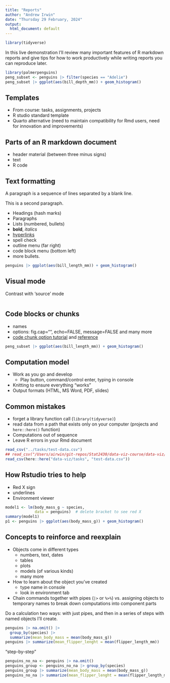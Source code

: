 ```yaml
---
title: "Reports"
author: "Andrew Irwin"
date: "Thursday 29 February, 2024"
output:
  html_document: default
---
```


```r
library(tidyverse)
```

In this live demonstration I'll review many important features of R markdown reports and give tips for how to work productively while writing reports you can reproduce later.

```r
library(palmerpenguins)
peng_subset <- penguins |> filter(species == "Adelie")
peng_subset |> ggplot(aes(bill_depth_mm)) + geom_histogram()
```

## Templates

-   From course: tasks, assignments, projects
-   R studio standard template
-   Quarto alternative (need to maintain compatibility for Rmd users, need for innovation and improvements)

## Parts of an R markdown document

-   header material (between three minus signs)
-   text
-   R code

## Text formatting

A paragraph is a sequence of lines separated by a blank line.

This is a second paragraph.

-   Headings (hash marks)
-   Paragraphs
-   Lists (numbered, bullets)
-   **bold**, *italics*
-   [hyperlinks](https://andrewirwin.github.io/data-viz-course/002-detailed-outline.html)
-   spell check
-   outline menu (far right)
-   code block menu (bottom left)
-   more bullets.

```r
penguins |> ggplot(aes(bill_length_mm)) + geom_histogram()
```

## Visual mode

Contrast with 'source' mode

```r

```

## Code blocks or chunks

-   names
-   options: fig.cap="", echo=FALSE, message=FALSE and many more
-   [code chunk option tutorial](https://rmarkdown.rstudio.com/lesson-3.html) and [reference](https://bookdown.org/yihui/rmarkdown-cookbook/chunk-options.html)

```r
peng_subset |> ggplot(aes(bill_length_mm)) + geom_histogram()

```

## Computation model

-   Work as you go and develop
    -   Play button, command/control enter, typing in console
-   Knitting to ensure everything "works"
-   Output formats (HTML, MS Word, PDF, slides)

## Common mistakes

-   forget a library function call (`library(tidyverse)`)
-   read data from a path that exists only on your computer (projects and `here::here()` function)
-   Computations out of sequence
-   Leave R errors in your Rmd document

```r
read_csv("../tasks/test-data.csv")
## read_csv("/Users/airwin/git-repos/Stat2430/data-viz-course/data-viz/tasks/test-data.csv")
read_csv(here::here("data-viz/tasks", "test-data.csv"))
```

## How Rstudio tries to help

-   Red X sign
-   underlines
-   Environment viewer

```r
model1 <- lm(body_mass_g ~ species,
             data = penguins)  # delete bracket to see red X
summary(model1)
p1 <- penguins |> ggplot(aes(body_mass_g)) + geom_histogram()
```

## Concepts to reinforce and reexplain

-   Objects come in different types
    -   numbers, text, dates
    -   tables
    -   plots
    -   models (of various kinds)
    -   many more
-   How to learn about the object you've created
    -   type name in console
    -   look in environment tab
-   Chain commands together with pipes (`|>` or `%>%`) vs. assigning objects to temporary names to break down computations into component parts

Do a calculation two ways: with just pipes, and then in a series of steps with named objects I'll create.

```r
penguins |> na.omit() |>
  group_by(species) |>
  summarize(mean_body_mass = mean(body_mass_g))
penguins |> summarize(mean_flipper_lenght = mean(flipper_length_mm))
```

"step-by-step"

```r
penguins_no_na <- penguins |> na.omit()
penguins_group <- penguins_no_na |> group_by(species)
penguins_group |> summarize(mean_body_mass = mean(body_mass_g))
penguins_no_na |> summarize(mean_flipper_lenght = mean(flipper_length_mm))

```
